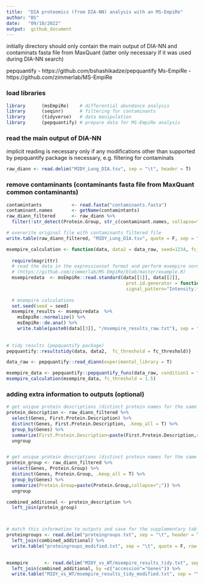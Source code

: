 ```yaml
---
title:  "DIA proteomics (from DIA-NN) analysis with an MS-EmpiRe"
author: "BS"
date:   "09/10/2022"
output:  github_document
---
```


initially directory should only contain the main output of DIA-NN and contaminats fasta file from MaxQuant (latter only necessary if it was used during DIA-NN search)

pepquantify - https://github.com/bshashikadze/pepquantify
Ms-EmpiRe   - https://github.com/zimmerlab/MS-EmpiRe

### load libraries
```r
library      (msEmpiRe)    # differential abundance analysis
library      (seqinr)      # filtering for contaminants
library      (tidyverse)   # data manipulation
library      (pepquantify) # prepare data for MS-EmpiRe analysis
```


### read the main output of DIA-NN
implicit reading is necessary only if any modifications other than supported by pepquantify package is necessary, e.g. filtering for contaminats
```r
raw_diann <- read.delim("MIDY_Lung_DIA.tsv", sep = "\t", header = T) 
```


### remove contaminants (contaminants fasta file from MaxQuant common contaminants)
```r
contamintants           <- read.fasta("contaminants.fasta")
contaminant.names       <- getName(contamintants) 
raw_diann_filtered      <- raw_diann %>% 
  filter(!str_detect(Protein.Group, str_c(contaminant.names, collapse="|")))

# overwrite original file with contaminants filtered file
write.table(raw_diann_filtered, "MIDY_Lung_DIA.tsv", quote = F, sep = "\t", row.names = F)
```



```r
msempire_calculation <- function(data, data2 = data_raw, seed=1234, fc_threshold = 1.5) {
  
  require(magrittr)
  # read the data in the expressionset format and perform msempire normalization and quantification  
  # (https://github.com/zimmerlab/MS-EmpiRe/blob/master/example.R)
  msempiredata  <- msEmpiRe::read.standard(data[[1]], data[[2]],
                                            prot.id.generator = function(pep) unlist(strsplit(pep, "\\.[0-9]*$"))[1],
                                            signal_pattern="Intensity.*")
  
  # msempire calculations
  set.seed(seed = seed)
  msempire_results <- msempiredata  %>%
    msEmpiRe::normalize() %>%
    msEmpiRe::de.ana() %>%
    write.table(paste0(data[[3]], "/msempire_results_raw.txt"), sep = "\t", row.names = F)
  
  
# tidy results (pepquantify package)
pepquantify::resultstidy(data, data2,  fc_threshold = fc_threshold)}
```


```r
data_raw <- pepquantify::read_diann(experimental_library = T)
```


```r
msempire_data <- pepquantify::pepquantify_funs(data_raw, condition1 = "MIDY", condition2 = "WT", imputation = TRUE)
msempire_calculation(msempire_data, fc_threshold = 1.5)
```

### adding extra information to outputs (optional)
```r
# get unique protein descriptions (distinct protein names for the same genes will be aggregated in one row separated by semicolon)
protein_description <- raw_diann_filtered %>% 
  select(Genes, First.Protein.Description) %>% 
  distinct(Genes, First.Protein.Description, .keep_all = T) %>% 
  group_by(Genes) %>% 
  summarize(First.Protein.Description=paste(First.Protein.Description,collapse=";")) %>% 
  ungroup


# get unique protein descriptions (distinct protein names for the same genes will be aggregated in one row separated by semicolon)
protein_group <- raw_diann_filtered %>% 
  select(Genes, Protein.Group) %>% 
  distinct(Genes, Protein.Group, .keep_all = T) %>% 
  group_by(Genes) %>% 
  summarize(Protein.Group=paste(Protein.Group,collapse=";")) %>% 
  ungroup

combined_additional <- protein_description %>% 
  left_join(protein_group)



# match this information to outputs and save for the supplementary tables
proteingroups <- read.delim("proteingroups.txt", sep = "\t", header = T) %>% 
  left_join(combined_additional) %>% 
  write.table("proteingroups_modified.txt", sep = "\t", quote = F, row.names = F)

  
msempire      <- read.delim("MIDY_vs_WT/msempire_results_tidy.txt", sep = "\t", header = T) %>% 
  left_join(combined_additional, by =c("accession"="Genes")) %>% 
  write.table("MIDY_vs_WT/msempire_results_tidy_modified.txt", sep = "\t", quote = F, row.names = F)
```




